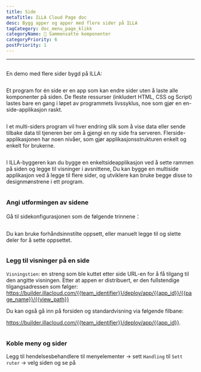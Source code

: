 ```yaml
---
title: Side
metaTitle: ILLA Cloud Page doc
desc: Bygg apper og apper med flere sider på ILLA
tagCategory: doc_menu_page_klikk
categoryName: 🧬 Sammensatte komponenter
categoryPriority: 6
postPriority: 1
---
```


* * *

## <h2 hidden>Side</h2>

En demo med flere sider bygd på ILLA: 

<img src='https://cdn.illacloud.com/official-website/img/docs/assemble/page1.gif' alt="" />

Et program for én side er en app som kan endre sider uten å laste alle komponenter på siden. De fleste ressurser (inkludert HTML, CSS og Script) lastes bare en gang i løpet av programmets livssyklus, noe som gjør en en-side-applikasjon raskt.

<img src='https://cdn.illacloud.com/official-website/img/docs/assemble/page2.png' alt="" />

I et multi-siders program vil hver endring slik som å vise data eller sende tilbake data til tjeneren ber om å gjengi en ny side fra serveren. Flerside-applikasjonen har noen nivåer, som gjør applikasjonsstrukturen enkelt og enkelt for brukerne.

<img src='https://cdn.illacloud.com/official-website/img/docs/assemble/page3.png' alt="" />

I ILLA-byggeren kan du bygge en enkeltsideapplikasjon ved å sette rammen på siden og legge til visninger i avsnittene, Du kan bygge en multiside applikasjon ved å legge til flere sider, og utviklere kan bruke begge disse to designmønstrene i ett program.

<img src='https://cdn.illacloud.com/official-website/img/docs/assemble/page4.png' alt="" />

### Angi utformingen av sidene

Gå til sidekonfigurasjonen som de følgende trinnene：

<img src='https://cdn.illacloud.com/official-website/img/docs/assemble/page5.png' alt="" />

Du kan bruke forhåndsinnstilte oppsett, eller manuelt legge til og slette deler for å sette oppsettet. 

<img src='https://cdn.illacloud.com/official-website/img/docs/assemble/page6.gif' alt="" />

### Legg til visninger på en side

`Visningstien`: en streng som ble kuttet etter side URL-en for å få tilgang til den angitte visningen. Etter at appen er distribuert, er den fullstendige tilgangsadressen som følger: https://builder.illacloud.com/{{team_identifier}}/deploy/app/{{app_id}}/{{page_name}}/{{view_path}}

Du kan også gå inn på forsiden og standardvisning via følgende filbane:

https://builder.illacloud.com/{{team_identifier}}/deploy/app/{{app_id}}. 

<img src='https://cdn.illacloud.com/official-website/img/docs/assemble/page7.png' alt="" />

### Koble meny og sider

Legg til hendelsesbehandlere til menyelementer → sett `Handling` til `Sett ruter` → velg siden og se på

<img src='https://cdn.illacloud.com/official-website/img/docs/assemble/page8.gif' alt="" />
